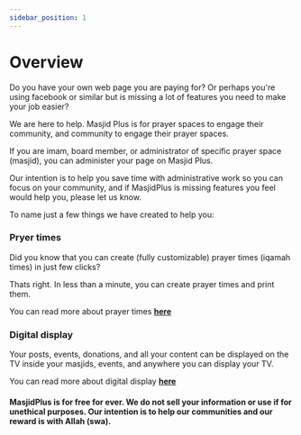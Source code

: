 ```yaml
---
sidebar_position: 1
---
```


# Overview


Do you have your own web page you are paying for? Or perhaps you're using facebook or similar but is missing a lot of features you need to make your job easier?

We are here to help. Masjid Plus is for prayer spaces to engage their community, and community to engage their prayer spaces.

If you are imam, board member, or administrator of specific prayer space (masjid), you can administer your page on Masjid Plus. 

Our intention is to help you save time with administrative work so you can focus on your community, and if MasjidPlus is missing features you feel would help you, please let us know.


To name just a few things we have created to help you:
 
 ### Pryer times
 Did you know that you can create (fully customizable) prayer times (iqamah times) in just few clicks? 

 Thats right. In less than a minute, you can create prayer times and print them.

 You can read more about prayer times **[here](/docs/administrators/prayer-times/overview)**

 ### Digital display
 Your posts, events, donations, and all your content can be displayed on the TV inside your masjids, events, and anywhere you can display your TV.

 You can read more about digital display **[here](/docs/administrators/digital-display/overview)**
 




 #### MasjidPlus is for **free** for ever. We do not sell your information or use if for unethical purposes. Our intention is to help our communities and our reward is with Allah (swa).